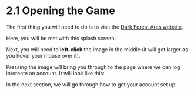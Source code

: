 # 2.1 Opening the Game

The first thing you will need to do is to visit the [Dark Forest Ares website](https://dfares.xyz/).

Here, you will be met with this splash screen:


Next, you will need to **left-click** the image in the middle (it will get larger as you hover your mouse over it).


Pressing the image will bring you through to the page where we can log in/create an account. It will look like this:


In the next section, we will go through how to get your account set up.

